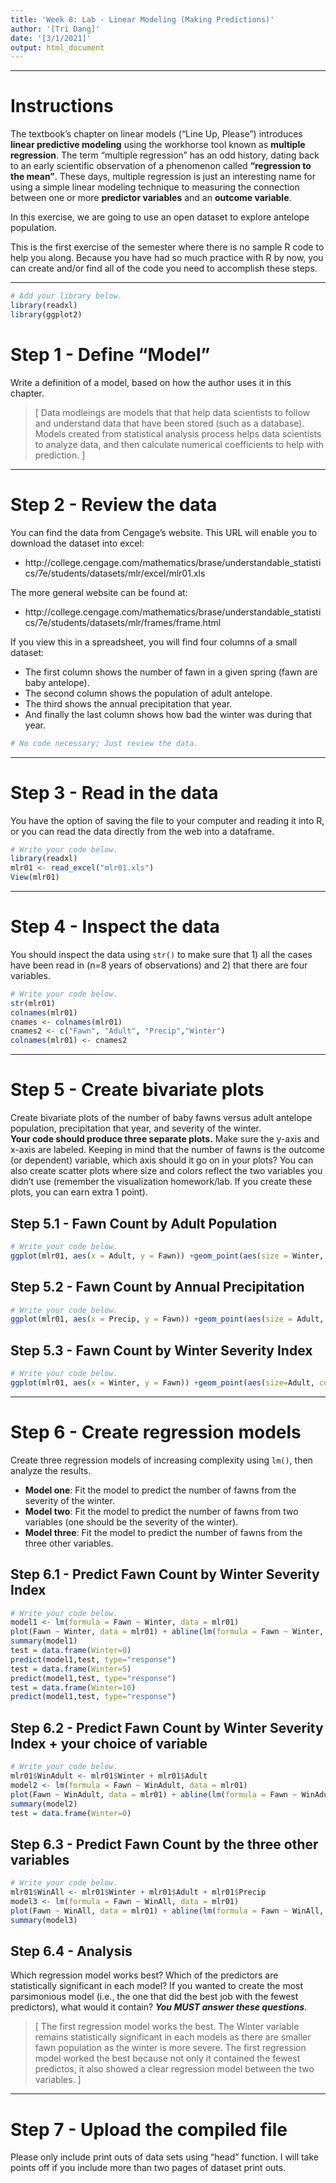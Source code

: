---
title: 'Week 8: Lab - Linear Modeling (Making Predictions)'
author: '[Tri Dang]'
date: '[3/1/2021]'
output: html_document
---

---

# Instructions
The textbook’s chapter on linear models (“Line Up, Please”) introduces 
**linear predictive modeling** using the workhorse tool known as 
**multiple regression**. The term “multiple regression” has an odd history, 
dating back to an early scientific observation of a phenomenon called 
**“regression to the mean”**. These days, multiple regression is just an 
interesting name for using a simple linear modeling technique to measuring the 
connection between one or more **predictor variables** and an **outcome variable**. 

In this exercise, we are going to use an open dataset to explore antelope population.

This is the first exercise of the semester where there is no sample R code to 
help you along. Because you have had so much practice with R by now, you can 
create and/or find all of the code you need to accomplish these steps.

---

```{r setup, message = FALSE}
# Add your library below.
library(readxl)
library(ggplot2)

```


# Step 1 - Define "Model"
Write a definition of a model, based on how the author uses it in this chapter.

> [ Data modleings are models that that help data scientists to follow and understand data that have been stored (such as a database). Models created from statistical analysis process helps data scientists to analyze data, and then calculate numerical coefficients to help with prediction. ]


---


# Step 2 - Review the data 
You can find the data from Cengage's website. 
This URL will enable you to download the dataset into excel: 

* http://college.cengage.com/mathematics/brase/understandable_statistics/7e/students/datasets/mlr/excel/mlr01.xls

The more general website can be found at:

* http://college.cengage.com/mathematics/brase/understandable_statistics/7e/students/datasets/mlr/frames/frame.html

If you view this in a spreadsheet, you will find four columns of a small dataset:

* The first column shows the number of fawn in a given spring (fawn are baby antelope). 
* The second column shows the population of adult antelope.
* The third shows the annual precipitation that year. 
* And finally the last column shows how bad the winter was during that year.

```{r, "Step 2"}
# No code necessary; Just review the data.
```

---


# Step 3 - Read in the data
You have the option of saving the file to your computer and reading it into R, 
or you can read the data directly from the web into a dataframe.

```{r, "Step 3"}
# Write your code below.
library(readxl)
mlr01 <- read_excel("mlr01.xls")
View(mlr01)


```


---


# Step 4 - Inspect the data
You should inspect the data using `str()` to make sure that 1) all the cases have
been read in (n=8 years of observations) and 2) that there are four variables.

```{r, "Step 4"}
# Write your code below.
str(mlr01)
colnames(mlr01)
cnames <- colnames(mlr01)
cnames2 <- c("Fawn", "Adult", "Precip","Winter")
colnames(mlr01) <- cnames2
```


---


# Step 5 - Create bivariate plots
Create bivariate plots of the number of baby fawns versus adult antelope population,
precipitation that year, and severity of the winter.  
**Your code should produce three separate plots.** Make sure the y-axis and x-axis are labeled. 
Keeping in mind that the number of fawns is the outcome (or dependent) variable, 
which axis should it go on in your plots? You can also create scatter plots where 
size and colors reflect the two variables you didn't use 
(remember the visualization homework/lab. If you create these plots, you can earn extra 1 point).

## Step 5.1 - Fawn Count by Adult Population
```{r, "Step 5.1"}
# Write your code below.
ggplot(mlr01, aes(x = Adult, y = Fawn)) +geom_point(aes(size = Winter, color = Precip))

```

## Step 5.2 - Fawn Count by Annual Precipitation
```{r, "Step 5.2"}
# Write your code below.
ggplot(mlr01, aes(x = Precip, y = Fawn)) +geom_point(aes(size = Adult, color = Winter))

```

## Step 5.3 - Fawn Count by Winter Severity Index
```{r, "Step 5.3"}
# Write your code below.
ggplot(mlr01, aes(x = Winter, y = Fawn)) +geom_point(aes(size=Adult, color=Precip))

```


---


# Step 6 - Create regression models 
Create three regression models of increasing complexity using `lm()`, then
analyze the results.

* **Model one**: Fit the model to predict the number of fawns from the severity of the winter.
* **Model two**: Fit the model to predict the number of fawns from two variables
(one should be the severity of the winter).
* **Model three**: Fit the model to predict the number of fawns from the three other variables.  

## Step 6.1 - Predict Fawn Count by Winter Severity Index
```{r, "Step 6.1"}
# Write your code below.
model1 <- lm(formula = Fawn ~ Winter, data = mlr01)
plot(Fawn ~ Winter, data = mlr01) + abline(lm(formula = Fawn ~ Winter, data = mlr01))
summary(model1)
test = data.frame(Winter=0)
predict(model1,test, type="response")
test = data.frame(Winter=5)
predict(model1,test, type="response")
test = data.frame(Winter=10)
predict(model1,test, type="response")
```

## Step 6.2 - Predict Fawn Count by Winter Severity Index + your choice of variable
```{r, "Step 6.2"}
# Write your code below.
mlr01$WinAdult <- mlr01$Winter + mlr01$Adult
model2 <- lm(formula = Fawn ~ WinAdult, data = mlr01)
plot(Fawn ~ WinAdult, data = mlr01) + abline(lm(formula = Fawn ~ WinAdult, data = mlr01))
summary(model2)
test = data.frame(Winter=0)

```

## Step 6.3 - Predict Fawn Count by the three other variables
```{r, "Step 6.3"}
# Write your code below.
mlr01$WinAll <- mlr01$Winter + mlr01$Adult + mlr01$Precip
model3 <- lm(formula = Fawn ~ WinAll, data = mlr01)
plot(Fawn ~ WinAll, data = mlr01) + abline(lm(formula = Fawn ~ WinAll, data = mlr01))
summary(model3)

```

## Step 6.4 - Analysis
Which regression model works best? 
Which of the predictors are statistically significant in each model? 
If you wanted to create the most parsimonious model 
(i.e., the one that did the best job with the fewest predictors), 
what would it contain? ***You MUST answer these questions***.

> [ The first regression model works the best. The Winter variable remains statistically significant in each models as there are smaller fawn population as the winter is more severe. The first regression model worked the best because not only it contained the fewest predictos, it also showed a clear regression model between the two variables.  ]


---


# Step 7 - Upload the compiled file
Please only include print outs of data sets using "head" function. 
I will take points off if you include more than two pages of dataset print outs.